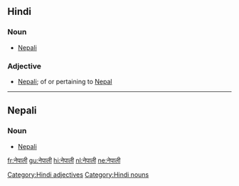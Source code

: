 ==Hindi==
===Noun===
*[[Nepali]]
===Adjective===
*[[Nepali]]; of or pertaining to [[Nepal]]
[[Category:Hindi adjectives]]
[[Category:Hindi nouns]]
----
==Nepali==
===Noun===
*[[Nepali]]

[[fr:नेपाली]]
[[gu:नेपाली]]
[[hi:नेपाली]]
[[nl:नेपाली]]
[[ne:नेपाली]]